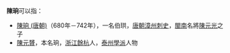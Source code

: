 '''陳珦'''可以指：
* [[陳珦_(唐朝)|陳珦 (唐朝)]]（680年－742年），一名伯珙，[[唐朝|唐朝]][[漳州|漳州]][[刺史|刺史]]，[[閩南|閩南]]名將[[陳元光|陳元光]]之子
* [[陳元贇|陳元贇]]，本名珦，[[浙江|浙江]][[餘杭|餘杭]]人，[[泰州學派|泰州學派]]人物

{{disambig|Cat=二字陳姓人名消歧義}}